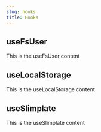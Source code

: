 ```yaml
---
slug: hooks
title: Hooks
---
```


## useFsUser
This is the useFsUser content

## useLocalStorage
This is the useLocalStorage content

## useSlimplate
This is the useSlimplate content